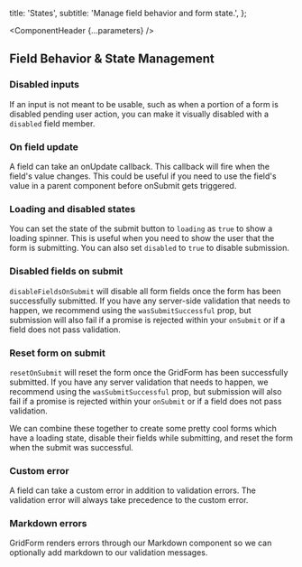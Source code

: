 


  title: 'States',
  subtitle: 'Manage field behavior and form state.',
};

<Meta title="Organisms/GridForm/States" />

<ComponentHeader {...parameters} />

## Field Behavior & State Management

### Disabled inputs

If an input is not meant to be usable, such as when a portion of a form is disabled pending user action, you can make it visually disabled with a `disabled` field member.

<Canvas of={StatesStories.DisabledInputs} />

### On field update

A field can take an onUpdate callback. This callback will fire when the
field's value changes. This could be useful if you need to use the
field's value in a parent component before onSubmit gets triggered.

<Canvas of={StatesStories.OnFieldUpdate} />

### Loading and disabled states

You can set the state of the submit button to `loading` as `true` to show a loading spinner. This is useful when you need to show the user that the form is submitting.
You can also set `disabled` to `true` to disable submission.

<Canvas of={StatesStories.LoadingAndDisabled} />

### Disabled fields on submit

`disableFieldsOnSubmit` will disable all form fields once the form has been successfully submitted. If you have any server-side validation that needs to happen, we recommend using the `wasSubmitSuccessful` prop, but submission will also fail if a promise is rejected within your `onSubmit` or if a field does not pass validation.

<Canvas of={StatesStories.DisabledFieldsOnSubmit} />

### Reset form on submit

`resetOnSubmit` will reset the form once the GridForm has been successfully submitted. If you have any server validation that needs to happen, we recommend using the `wasSubmitSuccessful` prop, but submission will also fail if a promise is rejected within your `onSubmit` or if a field does not pass validation.

<Canvas of={StatesStories.ResetOnSubmit} />

We can combine these together to create some pretty cool forms which have a loading state, disable their fields while submitting, and reset the form when the submit was successful.

<Canvas of={StatesStories.FormLoading} />

### Custom error

A field can take a custom error in addition to validation errors. The validation error will always take precedence to the custom error.

<Canvas of={StatesStories.CustomError} />

### Markdown errors

GridForm renders errors through our <LinkTo id="atoms-markdown--basics">Markdown</LinkTo> component so we can optionally add markdown to our validation messages.

<Canvas of={StatesStories.MarkdownErrors} />

